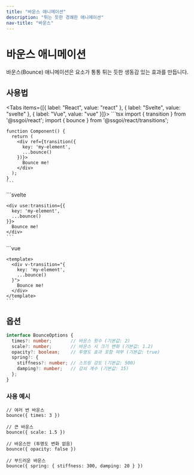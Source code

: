 ```yaml
---
title: "바운스 애니메이션"
description: "튀는 듯한 경쾌한 애니메이션"
nav-title: "바운스"
---
```


# 바운스 애니메이션

바운스(Bounce) 애니메이션은 요소가 통통 튀는 듯한 생동감 있는 효과를 만듭니다.

<TransitionDemo type="bounce" />

## 사용법

<Tabs items={[{ label: "React", value: "react" }, { label: "Svelte", value: "svelte" }, { label: "Vue", value: "vue" }]}>
  <TabPanel value="react">
    ```tsx
    import { transition } from '@ssgoi/react';
    import { bounce } from '@ssgoi/react/transitions';

    function Component() {
      return (
        <div ref={transition({
          key: 'my-element',
          ...bounce()
        })}>
          Bounce me!
        </div>
      );
    }
    ```
  </TabPanel>
  <TabPanel value="svelte">
    ```svelte
    <script>
      import { transition } from '@ssgoi/svelte';
      import { bounce } from '@ssgoi/svelte/transitions';
    </script>

    <div use:transition={{
      key: 'my-element',
      ...bounce()
    }}>
      Bounce me!
    </div>
    ```
  </TabPanel>
  <TabPanel value="vue">
    ```vue
    <script setup>
    import { bounce } from '@ssgoi/vue/transitions';
    </script>

    <template>
      <div v-transition="{
        key: 'my-element',
        ...bounce()
      }">
        Bounce me!
      </div>
    </template>
    ```
  </TabPanel>
</Tabs>

## 옵션

```typescript
interface BounceOptions {
  times?: number;       // 바운스 횟수 (기본값: 2)
  scale?: number;       // 바운스 시 크기 변화 (기본값: 1.2)
  opacity?: boolean;    // 투명도 효과 포함 여부 (기본값: true)
  spring?: {
    stiffness?: number; // 스프링 강도 (기본값: 500)
    damping?: number;   // 감쇠 계수 (기본값: 15)
  };
}
```

### 사용 예시

```tsx
// 여러 번 바운스
bounce({ times: 3 })

// 큰 바운스
bounce({ scale: 1.5 })

// 바운스만 (투명도 변화 없음)
bounce({ opacity: false })

// 부드러운 바운스
bounce({ spring: { stiffness: 300, damping: 20 } })
```